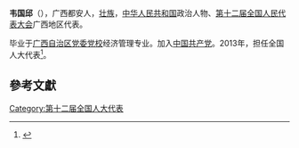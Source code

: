 '''韦国邱'''（{{bd|1973年||}}），广西都安人，[[壮族|壮族]]，[[中华人民共和国|中华人民共和国]]政治人物、[[第十二届全国人民代表大会|第十二届全国人民代表大会]]广西地区代表。

毕业于[[广西自治区党委党校|广西自治区党委党校]]经济管理专业。加入[[中国共产党|中国共产党]]。2013年，担任全国人大代表<ref>{{cite news|title=全国人大代表信息-韦国邱|url= http://210.82.31.1:8084/delegate/viewDelegate.action?dbid=121929|accessdate=2013-04-05|newspaper=全国人大网|archive-url=https://web.archive.org/web/20160305223556/http://www.npc.gov.cn/delegate/viewDelegate.action?dbid=121929|archive-date=2016-03-05|dead-url=yes}}</ref>。

==參考文獻==
{{reflist}}
{{中国政治人物小作品}}

[[Category:第十二届全国人大代表|Category:第十二届全国人大代表]]